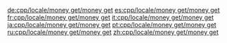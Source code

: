 {{cpp/locale/facet/constructor|money_get}}

[[de:cpp/locale/money get/money get]]
[[es:cpp/locale/money get/money get]]
[[fr:cpp/locale/money get/money get]]
[[it:cpp/locale/money get/money get]]
[[ja:cpp/locale/money get/money get]]
[[pt:cpp/locale/money get/money get]]
[[ru:cpp/locale/money get/money get]]
[[zh:cpp/locale/money get/money get]]